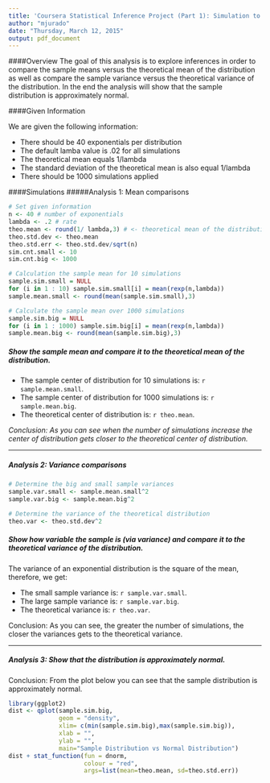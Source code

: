 ```yaml
---
title: 'Coursera Statistical Inference Project (Part 1): Simulation to Explore Inferences'
author: "mjurado"
date: "Thursday, March 12, 2015"
output: pdf_document
---
```


####Overview
The goal of this analysis is to explore inferences in order to compare the sample means versus the theoretical mean of the distribution as well as compare the sample variance versus the theoretical variance of the distribution.  In the end the analysis will show that the sample distribution is approximately normal.

####Given Information

We are given the following information:

* There should be 40 exponentials per distribution
* The default lamba value is .02 for all simulations
* The theoretical mean equals 1/lambda
* The standard deviation of the theoretical mean is also equal 1/lambda
* There should be 1000 simulations applied 

####Simulations
#####Analysis 1: Mean comparisons 

```r
# Set given information
n <- 40 # number of exponentials
lambda <- .2 # rate
theo.mean <- round(1/ lambda,3) # <- theoretical mean of the distribution
theo.std.dev <- theo.mean
theo.std.err <- theo.std.dev/sqrt(n)
sim.cnt.small <- 10
sim.cnt.big <- 1000

# Calculation the sample mean for 10 simulations
sample.sim.small = NULL
for (i in 1 : 10) sample.sim.small[i] = mean(rexp(n,lambda))
sample.mean.small <- round(mean(sample.sim.small),3)

# Calculate the sample mean over 1000 simulations
sample.sim.big = NULL
for (i in 1 : 1000) sample.sim.big[i] = mean(rexp(n,lambda))
sample.mean.big <- round(mean(sample.sim.big),3)
```

##### Show the sample mean and compare it to the theoretical mean of the distribution.
* The sample center of distribution for 10 simulations is: `r sample.mean.small `.
* The sample center of distribution for 1000 simulations is: `r sample.mean.big `.
* The theoretical center of distribution is: `r theo.mean`.

*Conclusion: As you can see when the number of simulations increase the center of distribution gets closer to the theoretical center of distribution.*

***********************************************************************

##### Analysis 2: Variance comparisons
```r

# Determine the big and small sample variances
sample.var.small <- sample.mean.small^2
sample.var.big <- sample.mean.big^2

# Determine the variance of the theoretical distribution
theo.var <- theo.std.dev^2

```


##### Show how variable the sample is (via variance) and compare it to the theoretical variance of the distribution.

The variance of an exponential distribution is the square of the mean, therefore, we get:

* The small sample variance is: `r sample.var.small`.
* The large sample variance is: `r sample.var.big`.
* The theoretical variance is: `r theo.var `.

Conclusion:  As you can see, the greater the number of simulations, the closer the variances gets to the theoretical variance.

***********************************************************************

##### Analysis 3: Show that the distribution is approximately normal.

Conclusion: From the plot below you can see that the sample distribution is approximately normal.

```r
library(ggplot2)
dist <- qplot(sample.sim.big, 
              geom = "density", 
              xlim= c(min(sample.sim.big),max(sample.sim.big)),
              xlab = "",
              ylab = "",
              main="Sample Distribution vs Normal Distribution")
dist + stat_function(fun = dnorm, 
                     colour = "red", 
                     args=list(mean=theo.mean, sd=theo.std.err)) 
```  



